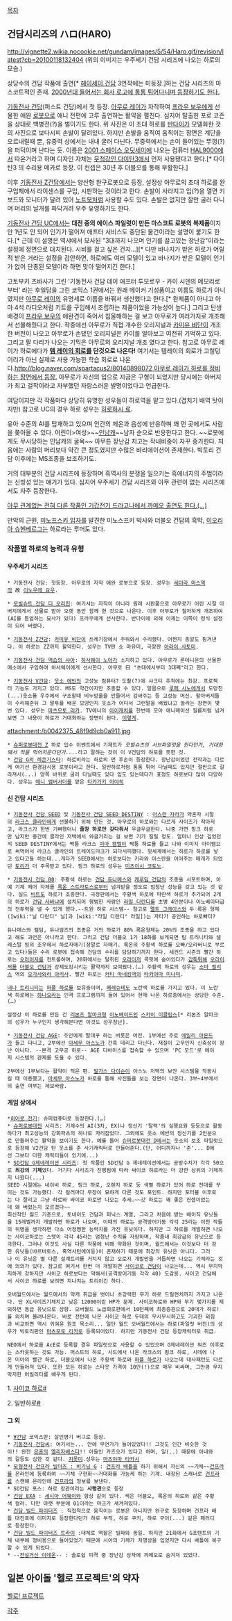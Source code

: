 [[목차]]
== 건담시리즈의 ハロ(HARO) ==
http://vignette2.wikia.nocookie.net/gundam/images/5/54/Haro.gif/revision/latest?cb=20100118132404
(위의 이미지는 우주세기 건담 시리즈에 나오는 하로의 모습.)

상당수의 건담 작품에 출연[* [[헤이세이 건담]] 3연작에는 미등장.]하는 건담 시리즈의 마스코트적인 존재. [http://www.youtube.com/watch?v=8EeSAc7r65g 2000년대 들어서는 회사 로고에 통통 튀어다니며 등장하기도 한다.]

[[기동전사 건담]](퍼스트 건담)에서 첫 등장. [[아무로 레이]]가 자작하여 [[프라우 보우]]에게 선물한 애완 [[로봇]]으로 애니 전편에 고루 출연하는 활약을 펼친다. 심지어 탈출한 포로 코즌을 상대로 백병전(?)을 벌이기도 한다. 위 사진은 이 초대 하로를 [[반다이]]가 모델화한 것의 사진으로 보다시피 손발이 달려있다. 하지만 손발을 움직여 움직이는 장면은 계단을 오르내릴때 뿐, 유중력 상에서는 내내 굴러 다닌다. 무중력에서는 손이 들어있는 뚜껑(?)을 퍼덕이며 난다는 듯. 이름은 [[2001 스페이스 오딧세이]]에 나오는 컴퓨터 [[HAL9000]]에서 따온거라고 하며 디자인 자체는 [[무적강인 다이탄3]]에서 먼저 사용됐다고 한다.[* 다이탄3 의 수리용 메카로 등장. 이 컨셉은 30년 후 더블오를 통해 부활한다.]

이후 [[기동전사 Z건담]]에서는 양산형 완구로봇으로 등장, 설정상 아무로의 초대 하로를 완구업체에서 라이센스를 구입, 시판하는 것이라고 한다. 손발이 사라지고 입(?)을 열면 키보드와 모니터가 달려 있어 [[노트북]]처럼 사용할 수도 있다. 손발은 없지만 잘만 굴러 다니며 머리의 날개를 파닥거려 우주 유영하기도 한다.
 
[[기동전사 건담 UC]]에서는 '''대전 중의 에이스 파일럿이 만든 마스코트 로봇의 복제품'''이지만 1년도 안 되어 인기가 떨어져 애프터 서비스도 중단된 물건이라는 설명이 붙기도 한다.[* 근데 이 설명은 역샤에서 묘사된 "3대까지 나오며 인기를 끌고있는 장난감"이라는 설정에 정면으로 대치된다. 시비를 걸고 싶은 건지...][* 다만 바나지가 받은 하로가 어릴 적 받은 거라는 설정을 감안하면, 하로에도 여러 모델이 있고 바나지가 받은 모델이 인기가 없어 단종된 모델이라 하면 맞아 떨어지긴 한다.]

고토부키 츠바사가 그린 '기동전사 건담 데이 애프터 투모로우 - 카이 시덴의 메모리로부터' 라는 후일담을 그린 코믹스 1권에서는 원래 메이커 기성품이고 이름도 하로가 아니였지만 [[아무로 레이]]의 유명세로 이름을 바꿔서 생산했다고 한다.[* 완제품이 아니고 아마 4석 라디오처럼 키트를 구입해서 조립하는 제품이었을 가능성이 높다.] 그리고 탄생 배경이 [[프라우 보우]]의 애완견이 죽어서 침울해하는 걸 보고 아무로가 여러가지로 개조해서 선물해줬다고 한다. 작중에선 아무로가 직접 개수한 오리지널과 [[카미유 비단]]이 개조한 버전이 나오고 아무로가 손댔던 오리지널은 카이를 알아보고 여전히 기억하고 있다.그리고 팔 다리가 나오는 기믹은 아무로의 오리지널 개조 였다고 한다. 참고로 아무로 레이가 하로에다가 '''[[템 레이의 회로]]를 단것으로 나온다!''' 여기서는 템레이의 회로가 고철덩어리가 아닌 실제로 사용 가능한 학습 회로로 나온다.[[http://blog.naver.com/spartacus2/80140898072 아무로 레이가 하로를 정비하는 장면에서 등장.]] 아무로가 자신의 입으로 지금은 구형이 되었지만 당시에는 아버지가 최고 걸작이라고 자부했던 자랑스러운 발명이었다고 언급한다.


여담이지만 각 작품마다 상당히 유명한 성우들이 하로역을 맡고 있다.(겹치기 배역 탓이지만) 참고로 UC의 경우 하로 성우는 [[히로하시 료]].

유아 수준의 AI를 탑재하고 있으며 인간의 체온과 음성에 반응하며 꽤 먼 곳에서도 사람을 쫒아올 수 있다. 어린이>여성>~~[[인남캐]]~~남자 순으로 반응한다고 한다. ~~로봇에게도 무시당하는 인남캐의 굴욕~~ 아무튼 장난감 치고는 작내비중이 자꾸 증가한다. 처음에는 사람의 머리보다 약간 큰 정도였지만 수많은 바리에이션이 존재한다. 빅토리 건담 이후에는 MS조종을 보조하기도.  

거의 대부분의 건담 시리즈에 등장하며 흑역사의 분쟁을 일으키는 흑에너지의 주범이라는 신빙성 있는 얘기가 있다. 심지어 우주세기 건담 시리즈와 아무 관련이 없는 시리즈에서도 자주 등장한다. 

[http://pds20.egloos.com/pds/201005/15/72/haro.jpg 아무 관계없는 전혀 다른 작품인 기갑전기 드라고나에서 까메오 출연도 한다.(…)]

만악의 근원, [[미노프스키 입자]]를 발견한 미노스프키 박사와 더블오 건담의 흑막, [[이오리아 슈헨베르그]]는 하로라는 루머도 있다.
=== 작품별 하로의 능력과 유형 ===
==== 우주세기 시리즈 ====
 * 기동전사 건담: 첫등장. 아무로의 자작 애완 로봇으로 등장. 성우는 [[세이라 마스]]역의 故 [[이노우에 요우]].

 * [[모빌슈트 건담 디 오리진]]: 여기서는 자작이 아니라 원래 시판품으로 아무로가 어린 시절 아버지에게서 선물로 받아 오랫 동안 함께 한 것으로 나온다. 이후 아무로가 철저하게 개조하여(AI를 튠업하는 묘사가 있다) 프라우에게 선사한다. 반다이에 의해 이제는 이쪽이 정식 설정이 되어 버렸다.

 * [[기동전사 Z건담]]: [[카미유 비단]]이 쓰레기장에서 주워와서 수리했다. 어쩐지 총알도 튕겨낸다. 이 하로는 ZZ까지 활약한다. 성우는 TV판 쇼 마유미, 극장판 [[아라이 사토미]].

 * [[기동전사 건담 역습의 샤아]]: [[하사웨이 노아]]가 소지하고 있다. 아무로가 론데니온의 선물판매소에서 구입하여 하사웨이에게 선사한다. 아무로 曰 "초대에서부터 3대째"라고 한다.

 * [[기동전사 V건담]]: [[웃소 에빈]]의 고성능 컴퓨터? 도촬(?)에 샤크티 추적에는 최강. 프로젝터 기능도 가지고 있다. MS도 약간이지만 조종할 수 있다. 알몸으로 [[루페 시노]]에게서 도망친(...)웃소를 우주에서 구조할때 비누방울을 만들어서 감싸주는 등 고성능 머신. 할아버지들이 수리해준뒤 그 말투를 배운 모양인지 웃소가 어디서 그런말을 배웠냐고 놀라는 장면이 몇번 있다. 성우는 [[마츠모토 리카]]. TV애니의 [[아이캐치]]를 한번에 모아 애니메이션 필름처럼 넘겨보면 그 내용이 하로가 거대화하는 장면이 된다. [http://blog.naver.com/dice0083?Redirect=Log&logNo=10000049649 이렇게].

attachment:/b0042375_48f9d9cb0a911.jpg

 * [[슈퍼로봇대전 Z]] 하로 입수 이벤트에서 기제트가 ''모빌슈츠의 서브파일럿을 한다던가, 거대화돼서 적을 먹어치운다던가....''라고 말하는 것이 이 V건담의 하로를 뜻한 것.
 * [[건담 G의 레콘기스타]]: 하로비라는 하로의 먼 후손이 등장한다. 장난감이었던 전작과는 다르게 여기선 환경감시용 로봇이라고 한다. 일반하로처럼 통통 튀어 다닐때도 있지만 절반으로 갈라져서(...) 양쪽 바퀴로 굴러 다닐때도 있다 입도 있는데다가 표정도 하로보다 많이 다양하다. 성우는 [[매니 앰버서더]]를 맡은 [[타카가키 아야히]]
 
==== 신 건담 시리즈 ====
 * [[기동전사 건담 SEED]] 및 [[기동전사 건담 SEED DESTINY]] : [[아스란 자라]]가 약혼자 시절의 [[라크스 클라인]]에게 선물하기 위해 만든 것. 아무로의 하로와는 다르게 사이즈가 작아지고, 라크스가 한번 기뻐했더니 '''줄창 하로만 갖다줘서''' 우글우글한다. 나중 가면 핑크 하로만 남지만 중간에 클라인 저택에서 와글거리는 걸 보면 기가 질릴 정도. 얼마나 인상 깊었던지 SEED DESTINY에서는 짝퉁 라크스 [[미아 캠벨]]이 짝퉁 하로를 들고 나와 이미지 아이템으로 써먹어서 라크스 클라인의 트레이드마크가 되다시피했다. 뒷세계에서는 하로가 하로를 낳고 있다고들 하는데...게다가 SEED에서는 하로보다는 키라와 아스란을 이어주는 매개가 되었던 [[토리]]가 더 주목받고 있다. 핑크 하로의 성우는 [[미츠이시 코토노]].

 * [[기동전사 건담 00]]: 주황색 하로는 [[건담 듀나메스]]와 [[케루딤 건담]]의 조종을 서포트하며, 아예 기체 제어 자체를 [[록온 스트라토스]]로부터 넘겨받을 정도로 엄청난 성능을 갖고 있는 것 같다. 실드 [[비트]]도 하로가 조종한다. 극장판에서는 주황색 하로에 파란색 하로가 추가되어 2개의 하로가 [[건담 사바냐]]에 설치되어 평범한 사람인 [[라일 디란디]]를 초병 4인분이나 이노베이터급의 전투력을 낼 수 있게 했다.--트윈 하로 시스템-- 참고로 [[펠트 그레이스]]와 두 록온 형제([wiki:"닐 디란디" 닐]과 [wiki:"라일 디란디" 라일])는 자타가 공인하는 하로빠다?

 듀나메스와 켈딤, 듀나암즈의 조종은 거의 하로가 80% 록온형제는 20%의 조종을 하고 있다고 해도 과언은 아니라고 한다. 그리고 건담 더블오 1기 18화를 보게되면 팀 트리니티와 셀레스털 빙의 조우에서 하로자매기(정말로 자매기. 록온의 주황색 하로를 오빠/오라버니로 부르고 있다)들은 수리 로봇에 접속해 건담의 수리를 담당하기까지 한다. 세컨드 시즌의 빨간 하로는 [[오라이저]]를 컨트롤하며, 20화에서는 탈취된 [[오라이저]] 콕핏에 숨어있다가 [[갑툭튀]]해 [[오라이저]]를 [[더블오 건담]]과 강제도킹시키는 활약까지 보여줬다.(…) 주황색 하로의 성우는 [[소마 필리스]] 역의 [[오가사와라 아리사]]. 빨간 하로는 [[커티 마네킹]]역의 [[타카야마 미나미]]. 

 [[네나 트리니티]]는 [[퍼플 하로]]를 보유중이며, [[페레슈테]]도 노란색 하로를 가지고 있다. 이 노란색 하로에는 [[하나요]]라는 인격 프로그램까지 들어 있어서 현재 나온 하로중에서는 상당한 수준.(…) 

 설정상 이 하로를 만든 건 [[리본즈 알마크]]형 [[이노베이드]]인 [[스카이 이클립스]][* 리본즈 알마크의 성우가 누구인지 생각해본다면 이것도 성우장난].
{{{#!html
<iframe width="603" height="336" src="http://www.youtube.com/embed/kErZL6aFkV4" frameborder="0" allowfullscreen></iframe>}}}
 * [[기동전사 건담 AGE]]: 주인에게 말대꾸 하는 버릇은 여전. 1부에선 주로 [[에밀리 아몬드]]가 들고 다니고, 2부에선 [[아세무 아스노]]가 간혹 데리고 다닌다. 재질이 고무인지 신축성이 장난 아니다. --본격 고무공 하로-- AGE 디바이스를 접속할 수 있으며 'PC 모드'로 에이지 시스템의 관제를 도울 수 있다. 

 2부에선 1부보다는 활약이 적은 편. [[발가스 다이슨]]이 아스노 저택의 보안 시스템을 작동시킬 때 이용했고, [[아세무 아스노]]가 하로를 통해 사진들을 보는 장면이 나온다. 3부~4부에서의 출연 여부는 제보바람.
==== 게임 상에서 ====
 *[[히어로 전기]]: 슈퍼컴퓨터로 등장한다.(…)
 * [[슈퍼로봇대전]] 시리즈: 기계수의 AI(3차, EX)나 정신기 '탈력'의 실행요원 등등으로 활동하다가 최고성능의 강화파츠의 하나로 자리잡았다. 그외에도 웃소 에빈의 정신기를 2인분으로 만들어주는 활약을 보이기도 한다. 예를 들어 [[슈퍼로봇대전 D]]에서는 웃소의 보조 파일럿으로 등장해 V2건담 탄 웃소를 준 사기캐릭터로 만들어준다.(단, 어디까지나 '준'... D에선 그보다 더한 캐릭터들이 있기에...)
 * [[SD건담 G제네레이션 시리즈]]: 첫 작품인 SD건담 G 제네레이션에서는 공방수치가 각각 50으로 '''최강의 기체'''였다. 거기다 시리즈가 진행됨에 따라 싸이코 하로라는 더 강한 상위의 기체까지 나왔다(...) 
 SEED 시절에는 네이비 하로, 핑크 하로, 오렌지 하로 등 색별 하로가 있어 하로 전대를 꾸미는 것도 가능했다. 각 컬러마다 무장이 묘하게 다른 것도 포인트. 하지만 포터블 이후로는 다 잘리고 그냥 하로와 싸이코 하로만 나오는 추세.~~갓 하로는 꽤 좋은 컨셉이었는데 왜 버렸는지 모르겠다~~ 
 최신작인 월드 기준으로, 토네이도 건담과 피닉스 계열, 그리고 처음에 받는 베이직 유닛들을 15레벨까지 개발하면 하로가 나오며, 이때의 하로는 공격방어기동 각각 25라는 이전 작들의 위명을 생각하면 다소 어정쩡한 능력치를 가진 유닛이다. 하지만 그 하로를 개발하면 나오는 사이코하로는 스텟이 각각 45라는 엄청난 수치를 자랑하며, 작품내 최강급의 유닛으로 등극한다. 그러나 이것도 사실 다른 작품에 비해 약화된 것이며, 월드에서는 이것보다 더 강한 유닛들(바르바토스, 흑역사턴에이등)이 존재하기 때문에 최강의 유닛은 아니다. 그러나 이 유닛은 별 다른 설계트리를 거치지 않고 오로지 개발만을 거듭하면 나오는 기체라는 것에 의의가 있다. 참고로 여기서 한번 더 개발하면 [[사이코로 건담]]이 나오는데... 역시 무지막지하게 강하지만 사이코 하로보다는 약해서(공격방어기동 각각 40) 도감용. 사이코 건담에서 사이코 하로를 보려면 지나치는 트리이긴 하다.

 오버월드에서는 월드에서의 약캐 취급을 벗어나 초강력한 무기 하로 드릴펀치까지 가지고 나온다. 단 XL사이즈기체치고 낮은 12000이란 HP가 문제. 사이코하로와 HP와 무기 몇가지를 제외하면 동급 유닛으로 상향. 오버월드 노급회로편에서 10턴째에 최종증원으로 20대가 하로!를 외치며 몰려나온다. 바로 전턴에 나온 사이코 하로 두대의 무시무시하고도 기괴한 외침과 비교하면 역시 귀여운 원조 목소리... 일단 월드 오버월드에서는 하로(파일럿 버전)의 성우가 빅토리판인 [[마츠모토 리카]]로 등록되어있다. 하지만 기동전사 건담 등장캐릭터로 취급.

 NEO에서 하로를 AcE로 등록할 경우 파일럿으로 사용할 수 있었으며 G제네레이션 워즈 이후로는 스카웃하는 것도 가능. 퍼스트의 하로, 시드에서 나온 라크스의 핑크 하로, 시데에 나온 미아의 빨간 하로, 더블오에서 나온 주황색 하로와 [[퍼플 하로]]가 나오는데 대사패턴도 다르게 만들어져 있다. 또한 모든 하로는 스타웃 가격이 10만(!)으로 매우 비싸며, 그만큼 무지막지한 어빌리티를 배우게 된다.

1. [[사이코 하로]][http://www.youtube.com/watch?v=LjQ_ZYrgO4g #]

2. 일반하로[http://www.youtube.com/watch?v=AQQw6creb8c #]

==== 그 외 ====
 * [[∀건담]] 코믹스판: 살인병기 버그로 등장.
 * [[기동전사 건담씨]]: 여기서는... 안에 무언가가 들어있었다!! 그것도 인간 비슷한 것이!! 완전 [[은혼]]의 [[엘리자베스]]다!! 아들인 카즈오가 있다고 하며, 일(..) 때문에 아내와의 갈등도 심한 것 같다. [[지못미]].성우는 [[마츠야마 타카시]]
 * [[모형전사 건프라 빌더즈 : 비기닝 G]] : [[건프라 배틀]]을 하기 위해서 자신의 ~~기체~~[[건프라]]를 온라인에 등록하여 ~~기체 구현화~~거대화를 가능케 하는 기계. 내장된 스캐너로 [[건프라]]를 스캔해 온라인에 [[건프라]]의 정보를 보낸다.
 * SD건담 포스: 하로 장관이라는 '''사령관'''으로 등장
 * [[건담 EXA]] : [[세시아 어웨이]]와 항상 같이 있다. 색은 더블오, 록온의 하로와 같은 주황색 컬러. 다만 아랫 부분에 01이라는 마크가 새겨져있다.
 * [[건담 빌드 파이터즈]] : 직접적으로 움직이는 로봇은 아니지만 완구로 등장하며 건프라 배틀 대진표에 이미지로 등장한다던가 하로 부적, 하로 쿠키, 하로 구이(...) 같은 패러디로 등장한다.
 * [[건담 빌드 파이터즈 트라이]] :대체로 역할은 빌파와 동일. 하지만 21화에서 G포텐트의 기체 내부에 정비용으로 들어있었기 때문에 시아의 기체가 치명상을 입었지만 다시 배틀에 복구할 수 있게 되었다.
 * --[[전설거신 이데온]]-- : 솔로쉽 피격 중 장난감 상자에 까메오로 숨겨져 있었다.

== 일본 아이돌 '헬로 프로젝트'의 약자 ==
[[헬로! 프로젝트]]

[[각주]]
